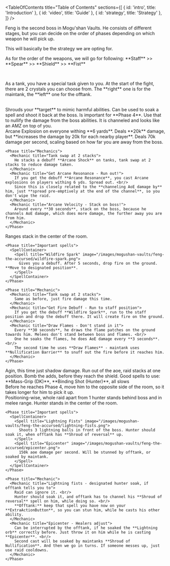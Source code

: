 <Title>Feng the Accursed</Title>

<TableOfContents title="Table of Contents" sections={[
  { id: 'intro', title: 'Introduction' },
  { id: 'video', title: 'Guide' },
  { id: 'strategy', title: 'Strategy' },
]} />

<Section id="intro" title="Introduction">
  <p>Feng is the second boss in Mogu'shan Vaults. He consists of different stages, but you can decide on the order of phases depending on which weapon he will pick up.</p>
</Section>

<Section id="video" title="Guide">
  <p>This will basically be the strategy we are opting for.</p>
  <VideoEmbed url="https://www.youtube.com/embed/8Y35vdHBkPg?si=QaMpwpA6x2kA8OlX" />
</Section>

<Section id="strategy" title="Strategy">
  <p>As for the order of the weapons, we will go for following: **Staff** >> **Spear** >> **Shield** >> **Fist**</p> <br/>

  <Section title="Tank Reminder">
    <p> As a tank, you have a special task given to you. At the start of the fight, there are 2 crystals you can choose from. The **right** one is for the maintank, the **left** one for the offtank.</p> <br/>
    <Mechanic title="Shroud of reversal (Left side)">
      Shrouds your **target** to mimic harmful abilities. Can be used to soak a spell and shoot it back at the boss. Is important for **Phase 4**.
    </Mechanic>
    <Mechanic title="Nullification Barrier (Right side)">
      Use that to nullify the damage from the boss abilities. It is channeled and looks like an AMZ on top of you.
    </Mechanic>
  </Section>

  <Section title="Phase 1 - Staff">
    <Phase title="Important spells">
      <SpellContainer>
        <Spell title="Arcane Resonance" image="/images/mogushan-vaults/feng-the-accursed/arcane-resonance.png">
          Arcane Explosion on everyone withing **6 yards**. Deals **20k** damage, but **increases the damage by 20k for each nearby player**.
        </Spell>
        <Spell title="Arcane Velocity" image="/images/mogushan-vaults/feng-the-accursed/arcane-velocity.png">
          Deals 70k damage per second, scaling based on how far you are away from the boss.
        </Spell>
      </SpellContainer>
    </Phase>

    <Phase title="Mechanics">
      <Mechanic title="Tank swap at 2 stacks">
        He stacks a debuff **Arcane Shock** on tanks, tank swap at 2 stacks to reduce damage taken.
      </Mechanic>
      <Mechanic title="Get Arcane Resonance - Run out!">
        If you get the debuff **Arcane Resonance**, you cast Arcane explosions on players withing 6 yds. Spread out. <br/>
        Since this is closely related to the **channeling AoE damage by** him, just **spread pre-emptively at the end of the channel**, so you don't wipe the raid.
      </Mechanic>
      <Mechanic title="Arcane Velocity - Stack on boss!">
        Around every **30 seconds**, stack on the boss, because he channels AoE damage, which does more damage, the further away you are from him.
      </Mechanic>
    </Phase>
  </Section>

  <Section title="Phase 2 - Spear">
    <p> Ranges stack in the center of the room. </p>

    <Phase title="Important spells">
      <SpellContainer>
        <Spell title="Wildfire Spark" image="/images/mogushan-vaults/feng-the-accursed/wildfire-spark.png">
          Gives you a debuff. After 5 seconds, drop fire on the ground. **Move to designated position**.
        </Spell>
      </SpellContainer>
    </Phase>

    <Phase title="Mechanic">
      <Mechanic title="Tank swap at 2 stacks">
        Same as before, just fire damage this time.
      </Mechanic>
      <Mechanic title="Get Fire Debuff - Run to staff position">
        If you get the debuff **Wildfire Spark**, run to the staff position and drop the debuff there. It will create fire on the ground.
      </Mechanic>
      <Mechanic title="Draw Flames - Don't stand in it">
        Every **30 seconds**, he draws the flame patches on the ground towards him. Melees don't stand between boss and flames. <br/>
        One he soaks the flames, he does AoE damage every **3 seconds**. <br/>
        The second time he uses **Draw Flames** - maintank uses **Nullification Barrier** to snuff out the fire before it reaches him.
      </Mechanic>
    </Phase>
  </Section>

  <Section title="Phase 3 - Shield (Heroic only)">
    <Phase title="Mechanic">
    <Mechanic title="Tank swap at 2 stacks">
        Agin, this time just shadow damage.
      </Mechanic>
      <Mechanic title="Throw shield at the raid - Run out">
        Run out of the aoe, raid stacks at one position. Bomb the adds, before they reach the shield.
        Good spells to use: **Mass-Grip (DK)**, **Binding Shot (Hunter)**, all slows
      </Mechanic>
    </Phase>
  </Section>

  <Section title="Phase 4 - Fists">
    Before he reaches Phase 4, move him to the opposite side of the room, so it takes longer for him to pick it up. <br/>
    Positioning-wise, whole raid apart from 1 hunter stands behind boss and in melee range. Hunter stands in the center of the room.

    <Phase title="Important spells">
      <SpellContainer>
        <Spell title="Lightning Fists" image="/images/mogushan-vaults/feng-the-accursed/lightning-fists.png">
          Shoots 3 lightning balls in front of the boss. Hunter should soak it, when offtank has **Shroud of reversal** up.
        </Spell>
        <Spell title="Epicenter" image="/images/mogushan-vaults/feng-the-accursed/epicenter.png">
          150k aoe damage per second. Will be stunned by offtank, or soaked by maintank.
        </Spell>
      </SpellContainer>
    </Phase>

    <Phase title="Mechanic">
      <Mechanic title="Lightning fists - designated hunter soak, if offtank tells you to">
        Raid can ignore it. <br/>
        Hunter should soak it, and offtank has to channel his **Shroud of reversal** spell on him, while doing so. <br/>
        **Offtank:** keep that spell you have now on your **ExtraActionButton**, so you can stun him, while he casts his other ability.
      </Mechanic>
      <Mechanic title="Epicenter - Healers adjust">
        Can be interrupted by the offtank, if he soaked the **Lightning orb** correctly before. Just throw it on him while he is casting **Epicenter**. <br/>
        Second cast will be soaked by maintanks **Shroud of Nullification**. And then we go in turns. If someone messes up, just use raid cooldowns.
      </Mechanic>
    </Phase>
  </Section>
</Section>
